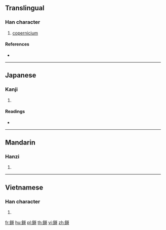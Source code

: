 {{character info/new}}
==Translingual==

===Han character===
{{Han char|rn=167|rad=金|as=10|sn=18|four=|canj=CMRR}}

# [[copernicium]]

====References====
* {{Han ref|kx=1318.281|dkj=40762|hdz=64239.070|uh=93B6|ud=37814}}

----

==Japanese==

===Kanji===
{{ja-kanji|grade=|rs=金10}}

# {{defn|lang=ja|sort=金10}}

====Readings====
* {{ja-readings|on=[[か]] (ka)|kun=[[ころんびうむ]] (koronbiumu)}}

----

==Mandarin==

===Hanzi===
{{cmn-hanzi|pin=[[gē]] ([[ge1]])|wg=ko<sup>1</sup>}}

# {{defn|lang=cmn|sort=金10}}

----

==Vietnamese==

===Han character===
{{vi-hantu|nhẹ|rs=金10}}

# {{defn|lang=vi|sort=金10}}

[[fr:鎶]]
[[hu:鎶]]
[[pl:鎶]]
[[th:鎶]]
[[vi:鎶]]
[[zh:鎶]]